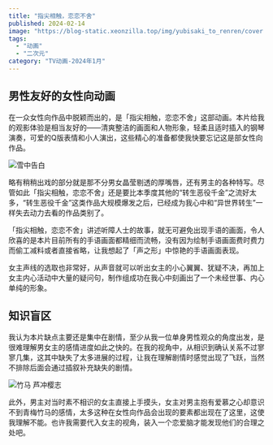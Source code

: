 ```yaml
---
title: "指尖相触，恋恋不舍"
published: 2024-02-14
image: "https://blog-static.xeonzilla.top/img/yubisaki_to_renren/cover.avif"
tags:
  - "动画"
  - "二次元"
category: "TV动画-2024年1月"
---
```


## 男性友好的女性向动画
在一众女性向作品中脱颖而出的，是「指尖相触，恋恋不舍」这部动画。本片给我的观影体验是相当友好的——清爽整洁的画面和人物形象，轻柔且适时插入的钢琴演奏，可爱的Q版表情和小人演出，这些精心的准备都使我快要忘记这是部女性向作品。

![雪中告白](https://blog-static.xeonzilla.top/img/yubisaki_to_renren/01.avif "雪中告白")

略有稍稍出戏的部分就是那不分男女晶莹剔透的厚嘴唇，还有男主的各种特写。尽管如此「指尖相触，恋恋不舍」还是要比本季度其他的“转生恶役千金”之流好太多，“转生恶役千金”这类作品大规模爆发之后，已经成为我心中和“异世界转生”一样失去动力去看的作品类别了。

「指尖相触，恋恋不舍」讲述听障人士的故事，就无可避免出现手语的画面，令人欣喜的是本片目前所有的手语画面都精细而流畅，没有因为绘制手语画面费时费力而偷工减料或者直接省略，让我想起了「声之形」中惊艳的手语画面表现。

女主声线的选取也非常好，从声音就可以听出女主的小心翼翼、犹疑不决，再加上女主内心活动中大量的疑问句，制作组成功在我心中刻画出了一个未经世事、内心单纯的形象。

## 知识盲区
我认为本片缺点主要还是集中在剧情，至少从我一位单身男性观众的角度出发，是很难理解男女主的感情进度如此之快的。在我的视角中，从相识到确认关系不过寥寥几集，这其中缺失了太多进展的过程，让我在理解剧情时感觉出现了飞跃，当然不排除后面会通过插叙补充缺失的剧情。

![竹马 芦冲樱志](https://blog-static.xeonzilla.top/img/yubisaki_to_renren/02.avif "竹马 芦冲樱志")

此外，男主对当时素不相识的女主直接上手摸头，女主对男主抱有爱慕之心却意识不到青梅竹马的感情，太多这种在女性向作品会出现的要素都出现在了这里，这使我理解不能。也许我需要代入女主的视角，装入一个恋爱脑才能发现他们的合理之处吧。
